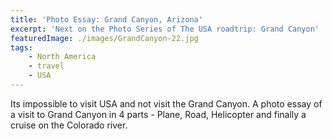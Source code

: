```yaml
---
title: 'Photo Essay: Grand Canyon, Arizona'
excerpt: 'Next on the Photo Series of The USA roadtrip: Grand Canyon'
featuredImage: ./images/GrandCanyon-22.jpg
tags:
    - North America
    - travel
    - USA
---
```


Its impossible to visit USA and not visit the Grand Canyon. A photo essay of a visit to Grand Canyon in 4 parts - Plane,
Road, Helicopter and finally a cruise on the Colorado river.

<ImageGallery relativeDirectory={props.path} />
